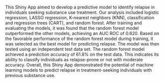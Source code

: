 

This Shiny App aimed to develop a predictive model to identify relapse in individuals seeking substance use treatment. Our analysis included logistic regression, LASSO regression, K-nearest neighbors (KNN), classification and regression trees (CART), and random forest. After training and evaluating the models, it was found that the random forest model outperformed the other models, achieving an AUC ROC of 0.620. Based on the favorable performance of the random forest model during training, it was selected as the best model for predicting relapse. The model was then tested using an independent test data set. The random forest model achieved a prediction accuracy of 61.8% on the test data. This indicates its ability to classify individuals as relapse-prone or not with moderate accuracy. Overall, this Shiny App demonstrated the potential of machine learning models to predict relapse in treatment-seeking individuals with previous substance use. 